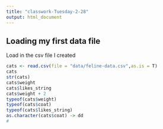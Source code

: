 ```yaml
---
title: "classwork-Tuesday-2-28"
output: html_document
---
```


## Loading my first data file

Load in the csv file I created

```r
cats <- read.csv(file = "data/feline-data.csv",as.is = T)
cats
str(cats)
cats$weight
cats$likes_string
cats$weight + 2
typeof(cats$weight)
typeof(cats$coat)
typeof(cats$likes_string)
as.character(cats$coat) -> dd
#
```
